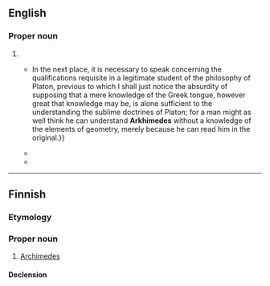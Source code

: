 ==English==

===Proper noun===
{{en-proper noun}}

# {{alternative spelling of|en|Archimedes}}
#* {{quote-journal |en |journal=The Platonist |volume=I |year=1881 |pages=136, 141 |column=1 |text=In the catalogue of those endued with sovereign power it had for its votaries Dion the Syracusian, Julianos the Roman, and Khosroes, the Persian emperor; among the leaders of armies it had Chabrias and Phokion, those brave generals of the Athenians; among mathematicians, those leading stars of science, Eudoxos, '''Arkhimedes''', and Euklides; among biographers, the inimitable Plutarchos; among physicians, the admirable Galenos; among rhetoricians, those unrivalled orators, Demosthenes and Cicero; among critics, that prince of philologists, Longinos; and among poets, the most learned and majestic Virgilius?{{...}}In the next place, it is necessary to speak concerning the qualifications requisite in a legitimate student of the philosophy of Platon, previous to which I shall just notice the absurdity of supposing that a mere knowledge of the Greek tongue, however great that knowledge may be, is alone sufficient to the understanding the sublime doctrines of Platon; for a man might as well think he can understand '''Arkhimedes''' without a knowledge of the elements of geometry, merely because he can read him in the original.}}
#* {{quote-book |en |title=The Greek World |editor=Anton Powell |year=1995 |publisher=Redwood Books Ltd |isbn=0415060311 |page=425 |text=That records Plutarch’s view of engineering, not '''Arkhimedes'''’. Plutarch is also wrong: '''Arkhimedes''' ‘deigned’ to write a work ''On sphere-making'' (which is lost), and ''The Method'' (which was rediscovered in 1906). '''Arkhimedes''' developed some of his mathematics using a mechanical method, based on the lever principle, by which he could discover mathematical results, which he then set about proving. Moreover, it is highly significant that '''Arkhimedes''' wrote about his method.}}
#* {{quote-book |en |title=The Catapult: A History |author=Tracey Elizabeth Rihll |year=2007 |isbn=159416035X |page=126 |text=Ultimately, in 211, Syrakuse fell from within, by treachery, and '''Arkhimedes''' died with many of his compatriots when Roman troops poured into the city.}}

----

==Finnish==

===Etymology===
{{lbor|fi|grc|Ἀρχιμήδης}}

===Proper noun===
{{wikipedia|lang=fi}}
{{fi-proper noun}}

# [[Archimedes]]

====Declension====
{{fi-decl-vieras|n=sg|Arkhimed|||e|ä}}

{{c|fi|Individuals}}
